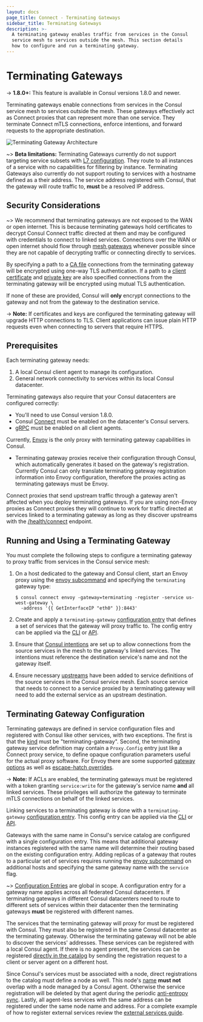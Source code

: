 ```yaml
---
layout: docs
page_title: Connect - Terminating Gateways
sidebar_title: Terminating Gateways
description: >-
  A terminating gateway enables traffic from services in the Consul
  service mesh to services outside the mesh. This section details
  how to configure and run a terminating gateway.
---
```


# Terminating Gateways

-> **1.8.0+:**  This feature is available in Consul versions 1.8.0 and newer.

Terminating gateways enable connections from services in the Consul service mesh to
services outside the mesh. These gateways effectively act as Connect proxies that can
represent more than one service. They terminate Connect mTLS connections, enforce intentions,
and forward requests to the appropriate destination.

![Terminating Gateway Architecture](/img/terminating-gateways.png)

~> **Beta limitations:** Terminating Gateways currently do not support targeting service subsets with
[L7 configuration](/docs/connect/l7-traffic-management). They route to all instances of a service with no capabilities
for filtering by instance. Terminating Gateways also currently do not support routing to services with a hostname
defined as a their address. The service address registered with Consul, that the gateway will route traffic to,  **must** be a resolved IP address.

## Security Considerations

~> We recommend that terminating gateways are not exposed to the WAN or open internet. This is because terminating gateways
hold certificates to decrypt Consul Connect traffic directed at them and may be configured with credentials to connect
to linked services. Connections over the WAN or open internet should flow through [mesh gateways](/docs/connect/mesh_gateway)
whenever possible since they are not capable of decrypting traffic or connecting directly to services.

By specifying a path to a [CA file](/docs/agent/config-entries/terminating-gateway#cafile) connections
from the terminating gateway will be encrypted using one-way TLS authentication. If a path to a
[client certificate](/docs/agent/config-entries/terminating-gateway#certfile)
and [private key](/docs/agent/config-entries/terminating-gateway#keyfile) are also specified connections
from the terminating gateway will be encrypted using mutual TLS authentication.

If none of these are provided, Consul will **only** encrypt connections to the gateway and not
from the gateway to the destination service.

-> **Note:** If certificates and keys are configured the terminating gateway will upgrade HTTP connections to TLS. 
Client applications can issue plain HTTP requests even when connecting to servers that require HTTPS.

## Prerequisites

Each terminating gateway needs:

1. A local Consul client agent to manage its configuration.
2. General network connectivity to services within its local Consul datacenter.

Terminating gateways also require that your Consul datacenters are configured correctly:

- You'll need to use Consul version 1.8.0.
- Consul [Connect](/docs/agent/options#connect) must be enabled on the datacenter's Consul servers.
- [gRPC](/docs/agent/options#grpc_port) must be enabled on all client agents.

Currently, [Envoy](https://www.envoyproxy.io/) is the only proxy with terminating gateway capabilities in Consul.

- Terminating gateway proxies receive their configuration through Consul, which
  automatically generates it based on the gateway's registration. Currently Consul
  can only translate terminating gateway registration information into Envoy
  configuration, therefore the proxies acting as terminating gateways must be Envoy.

Connect proxies that send upstream traffic through a gateway aren't
affected when you deploy terminating gateways. If you are using non-Envoy proxies as
Connect proxies they will continue to work for traffic directed at services linked to
a terminating gateway as long as they discover upstreams with the
[/health/connect](/api/health#list-nodes-for-connect-capable-service) endpoint.

## Running and Using a Terminating Gateway

You must complete the following steps to configure a terminating gateway to proxy traffic from services in the Consul service mesh:

1. On a host dedicated to the gateway and Consul client, start an Envoy proxy using the [envoy subcommand](/docs/commands/connect/envoy#terminating-gateways) and
specifying the `terminating` gateway type:
    ```shell
    $ consul connect envoy -gateway=terminating -register -service us-west-gateway \
      -address '{{ GetInterfaceIP "eth0" }}:8443'
    ```

2. Create and apply a `terminating-gateway` [configuration entry](/docs/agent/config-entries/terminating-gateway) that defines 
a set of services that the gateway will proxy traffic to. The config entry can be applied via the 
[CLI](/docs/commands/config/write) or [API](/api/config#apply-configuration).

3. Ensure that [Consul intentions](/docs/commands/intention) are set up to allow connections from the source services in the mesh 
to the gateway's linked services. The intentions must reference the destination service's name and not the gateway itself.

4. Ensure necessary [upstreams](/docs/connect/registration/service-registration#upstream-configuration-reference)
have been added to service definitions of the source services in the Consul service mesh. Each source service that needs
to connect to a service proxied by a terminating gateway will need to add the external service as an upstream destination.

## Terminating Gateway Configuration

Terminating gateways are defined in service configuration files and registered with Consul like other services, with two exceptions.
The first is that the [kind](/api/agent/service#kind) must be "terminating-gateway". Second,
the terminating gateway service definition may contain a `Proxy.Config` entry just like a
Connect proxy service, to define opaque configuration parameters useful for the actual proxy software.
For Envoy there are some supported [gateway options](/docs/connect/proxies/envoy#gateway-options) as well as
[escape-hatch overrides](/docs/connect/proxies/envoy#escape-hatch-overrides).

-> **Note:** If ACLs are enabled, the terminating gateways must be registered with a token granting `service:write`
for the gateway's service name **and** all linked services. These privileges will authorize the gateway
to terminate mTLS connections on behalf of the linked services.

Linking services to a terminating gateway is done with a `terminating-gateway`
[configuration entry](/docs/agent/config-entries/terminating-gateway). This config entry can be applied via the 
[CLI](/docs/commands/config/write) or [API](/api/config#apply-configuration).

Gateways with the same name in Consul's service catalog are configured with a single configuration entry.
This means that additional gateway instances registered with the same name will determine their routing based on the existing configuration entry.
Adding replicas of a gateway that routes to a particular set of services requires running the
[envoy subcommand](/docs/commands/connect/envoy#terminating-gateways) on additional hosts and specifying
the same gateway name with the `service` flag.

~> [Configuration Entries](/docs/agent/config-entries) are global in scope. A configuration entry for a gateway name applies
   across all federated Consul datacenters. If terminating gateways in different Consul datacenters need to route to different
   sets of services within their datacenter then the terminating gateways **must** be registered with different names.

The services that the terminating gateway will proxy for must be registered with Consul. They must also be registered
in the same Consul datacenter as the terminating gateway. Otherwise the terminating gateway will not be able to
discover the services' addresses. These services can be registered with a local Consul agent.
If there is no agent present, the services can be registered [directly in the catalog](/api/catalog#register-entity)
by sending the registration request to a client or server agent on a different host.

Since Consul's services must be associated with a node, direct registrations to the catalog must define a node as well.
This node's [name](/api/catalog.html#node) **must not** overlap with a node managed by a Consul agent.
Otherwise the service registration will be deleted by that agent during the periodic
[anti-entropy sync](/docs/internals/anti-entropy). Lastly, all agent-less services with the same address can
be registered under the same node name and address. For a complete example of how to register external services
review the [external services guide](https://learn.hashicorp.com/consul/developer-discovery/external).
